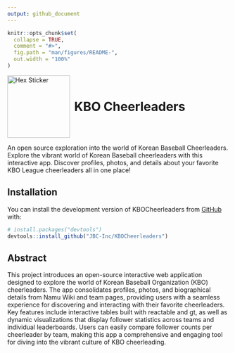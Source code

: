 ```yaml
---
output: github_document
---
```


```r
knitr::opts_chunk$set(
  collapse = TRUE,
  comment = "#>",
  fig.path = "man/figures/README-",
  out.width = "100%"
)
```

<div style="display: flex; align-items: center;">
  <img src="image.png" alt="Hex Sticker" style="margin-right: 10px;" width="142"/>
  <h1 style="margin: 0; padding: 0;">KBO Cheerleaders</h1>
</div>

An open source exploration into the world of Korean Baseball Cheerleaders. Explore the vibrant world of Korean Baseball cheerleaders with this interactive app. Discover profiles, photos, and details about your favorite KBO League cheerleaders all in one place!

## Installation

You can install the development version of KBOCheerleaders from [GitHub](https://github.com/) with:

``` r
# install.packages("devtools")
devtools::install_github("JBC-Inc/KBOCheerleaders")
```

## Abstract
This project introduces an open-source interactive web application designed to explore the world of Korean Baseball Organization (KBO) cheerleaders. The app consolidates profiles, photos, and biographical details from Namu Wiki and team pages, providing users with a seamless experience for discovering and interacting with their favorite cheerleaders. Key features include interactive tables built with reactable and gt, as well as dynamic visualizations that display follower statistics across teams and individual leaderboards. Users can easily compare follower counts per cheerleader by team, making this app a comprehensive and engaging tool for diving into the vibrant culture of KBO cheerleading.

